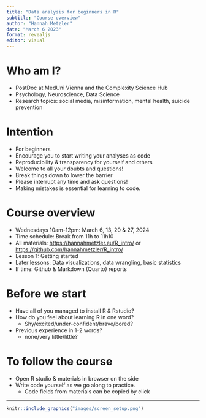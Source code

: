 ```yaml
---
title: "Data analysis for beginners in R"
subtitle: "Course overview"
author: "Hannah Metzler"
date: "March 6 2023"
format: revealjs
editor: visual
---
```


# Who am I?

-   PostDoc at MedUni Vienna and the Complexity Science Hub
-   Psychology, Neuroscience, Data Science
-   Research topics: social media, misinformation, mental health, suicide prevention

# Intention

-   For beginners
-   Encourage you to start writing your analyses as code
-   Reproducibility & transparency for yourself and others
-   Welcome to all your doubts and questions!
-   Break things down to lower the barrier
-   Please interrupt any time and ask questions!
-   Making mistakes is essential for learning to code.

# Course overview

-   Wednesdays 10am-12pm: March 6, 13, 20 & 27, 2024
-   Time schedule: Break from 11h to 11h10
-   All materials: <https://hannahmetzler.eu/R_intro/> or <https://github.com/hannahmetzler/R_intro/>
-   Lesson 1: Getting started
-   Later lessons: Data visualizations, data wrangling, basic statistics
-   If time: Github & Markdown (Quarto) reports

# Before we start

-   Have all of you managed to install R & Rstudio?
-   How do you feel about learning R in one word?
    -   Shy/excited/under-confident/brave/bored?
-   Previous experience in 1-2 words?
    -   none/very little/little?

# To follow the course

-   Open R studio & materials in browser on the side
-   Write code yourself as we go along to practice.
    -   Code fields from materials can be copied by click

---

```r
knitr::include_graphics("images/screen_setup.png")
```
